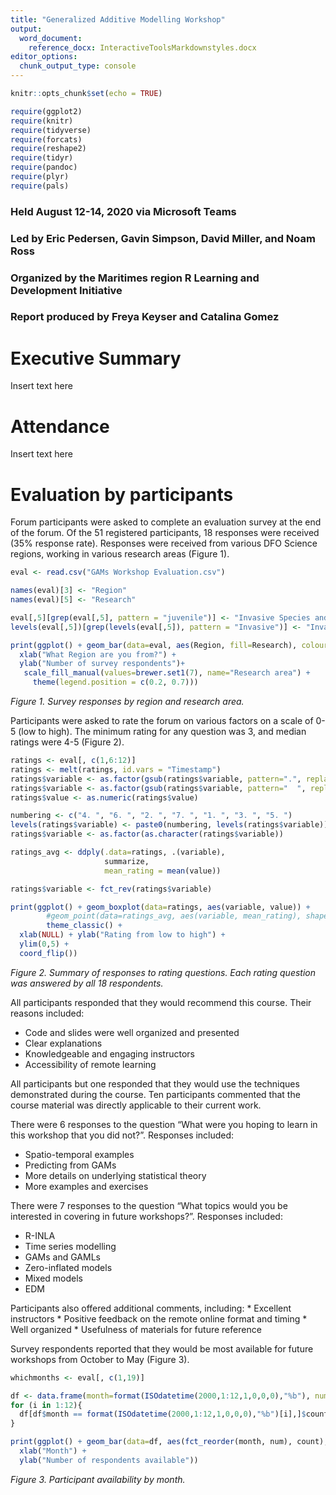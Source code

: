 ```yaml
---
title: "Generalized Additive Modelling Workshop"
output:
  word_document: 
    reference_docx: InteractiveToolsMarkdownstyles.docx
editor_options:
  chunk_output_type: console
---
```


```r
knitr::opts_chunk$set(echo = TRUE)

require(ggplot2)
require(knitr)
require(tidyverse)
require(forcats)
require(reshape2)
require(tidyr)
require(pandoc)
require(plyr)
require(pals)

```

### Held August 12-14, 2020 via Microsoft Teams
### Led by Eric Pedersen, Gavin Simpson, David Miller, and Noam Ross
### Organized by the Maritimes region R Learning and Development Initiative
### Report produced by Freya Keyser and Catalina Gomez


# Executive Summary

Insert text here

# Attendance

Insert text here

# Evaluation by participants

Forum participants were asked to complete an evaluation survey at the end of the forum. Of the 51 registered participants, 18 responses were received (35% response rate). Responses were received from various DFO Science regions, working in various research areas (Figure 1). 

```r
eval <- read.csv("GAMs Workshop Evaluation.csv")

names(eval)[3] <- "Region"
names(eval)[5] <- "Research"

eval[,5][grep(eval[,5], pattern = "juvenile")] <- "Invasive Species and Species at Risk"
levels(eval[,5])[grep(levels(eval[,5]), pattern = "Invasive")] <- "Invasive Species or\nSpecies at Risk"

print(ggplot() + geom_bar(data=eval, aes(Region, fill=Research), colour="black") + theme_classic() +
  xlab("What Region are you from?") +
  ylab("Number of survey respondents")+
   scale_fill_manual(values=brewer.set1(7), name="Research area") +
     theme(legend.position = c(0.2, 0.7))) 
```  

_Figure 1. Survey responses by region and research area._

Participants were asked to rate the forum on various factors on a scale of 0-5 (low to high). The minimum rating for any question was 3, and median ratings were 4-5 (Figure 2). 


```r
ratings <- eval[, c(1,6:12)]
ratings <- melt(ratings, id.vars = "Timestamp")
ratings$variable <- as.factor(gsub(ratings$variable, pattern=".", replacement =" ", fixed=T))
ratings$variable <- as.factor(gsub(ratings$variable, pattern="  ", replacement =" ", fixed=T))
ratings$value <- as.numeric(ratings$value)

numbering <- c("4. ", "6. ", "2. ", "7. ", "1. ", "3. ", "5. ")
levels(ratings$variable) <- paste0(numbering, levels(ratings$variable))
ratings$variable <- as.factor(as.character(ratings$variable))

ratings_avg <- ddply(.data=ratings, .(variable),
                     summarize,
                     mean_rating = mean(value))

ratings$variable <- fct_rev(ratings$variable)

print(ggplot() + geom_boxplot(data=ratings, aes(variable, value)) + 
        #geom_point(data=ratings_avg, aes(variable, mean_rating), shape=5)+
        theme_classic() +
  xlab(NULL) + ylab("Rating from low to high") + 
  ylim(0,5) +
  coord_flip())  

```  

_Figure 2. Summary of responses to rating questions. Each rating question was answered by all 18 respondents._

All participants responded that they would recommend this course. Their reasons included:

   * Code and slides were well organized and presented
   * Clear explanations
   * Knowledgeable and engaging instructors
   * Accessibility of remote learning


All participants but one responded that they would use the techniques demonstrated during the course. Ten participants commented that the course material was directly applicable to their current work.
   
   
There were 6 responses to the question "What were you hoping to learn in this workshop that you did not?". Responses included:

   * Spatio-temporal examples
   * Predicting from GAMs
   * More details on underlying statistical theory
   * More examples and exercises
   

There were 7 responses to the question "What topics would you be interested in covering in future workshops?". Responses included:

   * R-INLA
   * Time series modelling
   * GAMs and GAMLs
   * Zero-inflated models
   * Mixed models
   * EDM


Participants also offered additional comments, including: 
   * Excellent instructors
   * Positive feedback on the remote online format and timing
   * Well organized
   * Usefulness of materials for future reference


Survey respondents reported that they would be most available for future workshops from October to May  (Figure 3).

```r
whichmonths <- eval[, c(1,19)]

df <- data.frame(month=format(ISOdatetime(2000,1:12,1,0,0,0),"%b"), num=1:12, count=NA)
for (i in 1:12){
  df[df$month == format(ISOdatetime(2000,1:12,1,0,0,0),"%b")[i],]$count <- length(grep(whichmonths[,2], pattern=format(ISOdatetime(2000,1:12,1,0,0,0),"%b")[i]))
}

print(ggplot() + geom_bar(data=df, aes(fct_reorder(month, num), count), stat="identity") + theme_classic() +
  xlab("Month") +
  ylab("Number of respondents available"))

```  


_Figure 3. Participant availability by month._

